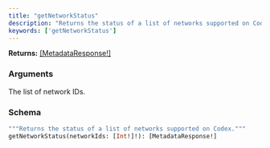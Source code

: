 ```yaml
---
title: "getNetworkStatus"
description: "Returns the status of a list of networks supported on Codex."
keywords: ['getNetworkStatus']
---
```


**Returns:** [[MetadataResponse!]](/api-reference/types/metadataresponse)

### Arguments

<ResponseField name="networkIds" type="[Int!]!" required>
  The list of network IDs.
</ResponseField>

### Schema


```graphql 
"""Returns the status of a list of networks supported on Codex."""
getNetworkStatus(networkIds: [Int!]!): [MetadataResponse!]
```
